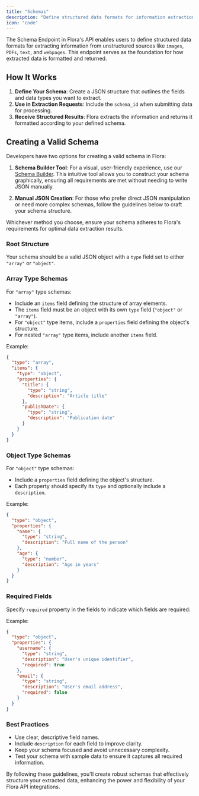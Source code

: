 ```yaml
---
title: "Schemas"
description: "Define structured data formats for information extraction"
icon: "code"
---
```


The Schema Endpoint in Flora's API enables users to define structured data formats for extracting information from unstructured sources like `images`, `PDFs`, `text`, and `webpages`. This endpoint serves as the foundation for how extracted data is formatted and returned.

## How It Works

1. **Define Your Schema**: Create a JSON structure that outlines the fields and data types you want to extract.
2. **Use in Extraction Requests**: Include the `schema_id` when submitting data for processing.
3. **Receive Structured Results**: Flora extracts the information and returns it formatted according to your defined schema.

## Creating a Valid Schema

Developers have two options for creating a valid schema in Flora:

1. **Schema Builder Tool**: For a visual, user-friendly experience, use our [Schema Builder](https://withflora.io/schema-builder). This intuitive tool allows you to construct your schema graphically, ensuring all requirements are met without needing to write JSON manually.

2. **Manual JSON Creation**: For those who prefer direct JSON manipulation or need more complex schemas, follow the guidelines below to craft your schema structure.

Whichever method you choose, ensure your schema adheres to Flora's requirements for optimal data extraction results.

### Root Structure

Your schema should be a valid JSON object with a `type` field set to either `"array"` or `"object"`.

### Array Type Schemas

For `"array"` type schemas:

- Include an `items` field defining the structure of array elements.
- The `items` field must be an object with its own `type` field (`"object"` or `"array"`).
- For `"object"` type items, include a `properties` field defining the object's structure.
- For nested `"array"` type items, include another `items` field.

Example:

```json
{
  "type": "array",
  "items": {
    "type": "object",
    "properties": {
      "title": {
        "type": "string",
        "description": "Article title"
      },
      "publishDate": {
        "type": "string",
        "description": "Publication date"
      }
    }
  }
}
```

### Object Type Schemas

For `"object"` type schemas:

- Include a `properties` field defining the object's structure.
- Each property should specify its `type` and optionally include a `description`.

Example:

```json
{
  "type": "object",
  "properties": {
    "name": {
      "type": "string",
      "description": "Full name of the person"
    },
    "age": {
      "type": "number",
      "description": "Age in years"
    }
  }
}
```

### Required Fields

Specify `required` property in the fields to indicate which fields are required:

Example:

```json
{
  "type": "object",
  "properties": {
    "username": {
      "type": "string",
      "description": "User's unique identifier",
      "required": true
    },
    "email": {
      "type": "string",
      "description": "User's email address",
      "required": false
    }
  }
}
```

### Best Practices

- Use clear, descriptive field names.
- Include `description` for each field to improve clarity.
- Keep your schema focused and avoid unnecessary complexity.
- Test your schema with sample data to ensure it captures all required information.

By following these guidelines, you'll create robust schemas that effectively structure your extracted data, enhancing the power and flexibility of your Flora API integrations.
